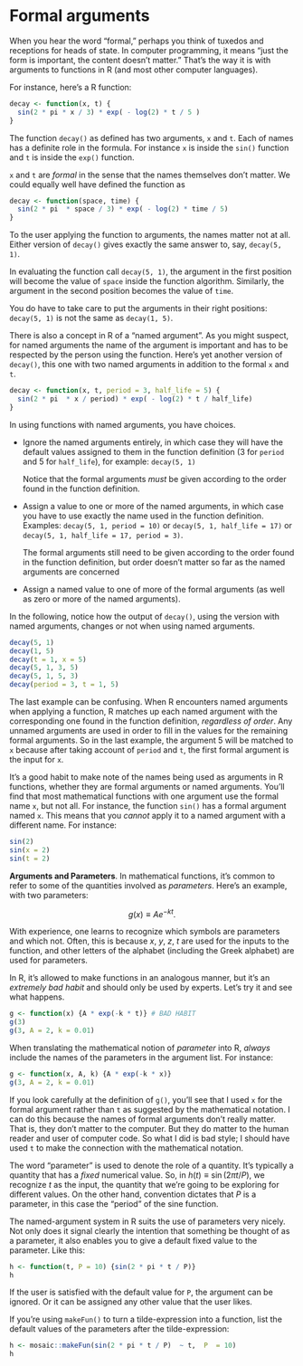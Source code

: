 # Formal arguments

When you hear the word "formal," perhaps you think of tuxedos and receptions for heads of state. In computer programming, it means "just the form is important, the content doesn't matter." That's the way it is with arguments to functions in R (and most other computer languages). 

For instance, here's a R function:
```r
decay <- function(x, t) {
  sin(2 * pi * x / 3) * exp( - log(2) * t / 5 )
}
```

The function `decay()` as defined has two arguments, `x` and `t`. Each of names has a definite role in the formula. For instance `x` is inside the `sin()` function and `t` is inside the `exp()` function.

`x` and `t` are *formal* in the sense that the names themselves don't matter. We could equally well have defined the function as
```r
decay <- function(space, time) {
  sin(2 * pi  * space / 3) * exp( - log(2) * time / 5)
}
```

To the user applying the function to arguments, the names matter not at all. Either version of `decay()` gives exactly  the same answer to, say,  `decay(5, 1)`. 
 
In evaluating the function call `decay(5, 1)`, the argument in the first position will become the value of `space` inside the function algorithm. Similarly, the argument in the second position becomes the value of `time`. 

You do have to take care to put the arguments in  their right positions: `decay(5, 1)` is not the same as `decay(1, 5)`.

There is also a concept in R of a "named argument". As you might suspect, for named arguments the name of the argument is important and has to be respected by the person using the function. Here's yet another version of `decay()`, this one with two named arguments in addition to the formal `x` and `t`.

```r
decay <- function(x, t, period = 3, half_life = 5) {
  sin(2 * pi  * x / period) * exp( - log(2) * t / half_life)
}
```

In using functions with named arguments, you have choices.

- Ignore the named arguments entirely, in which case they will have the default values assigned to them in the function definition (3 for `period` and 5 for `half_life`), for example: `decay(5, 1)`    

    Notice that the formal arguments *must* be given according to the order found in the function definition.
    
- Assign a value to one  or more of the named arguments, in which case you have to use exactly the name used in the function  definition. Examples: `decay(5, 1, period = 10)` or `decay(5, 1, half_life = 17)` or `decay(5, 1, half_life = 17, period = 3)`.

    The formal arguments still need to be given according to the order found in the function definition, but order doesn't matter so far as the named arguments are concerned
    
- Assign a named value to one of more of the formal arguments (as well as zero or more of the named arguments).

In the following, notice how the output of `decay()`, using the version with named arguments, changes or not when using named  arguments.

```r
decay(5, 1)
decay(1, 5)
decay(t = 1, x = 5)
decay(5, 1, 3, 5)
decay(5, 1, 5, 3)
decay(period = 3, t = 1, 5)
```

The last example can be confusing. When R encounters named arguments when applying a function, R  matches up each named argument with the corresponding one found in  the function definition, *regardless of order*. Any unnamed arguments are used in order to fill in the values for the remaining formal arguments. So in the last example, the argument 5 will be matched to `x` because after taking account of `period`  and `t`, the first formal argument is the input for `x`.

It's a good habit to make note of the names being used as arguments in  R functions, whether they are formal arguments or named arguments. You'll find that most mathematical functions  with  one argument use the formal name `x`, but not all. For instance, the function `sin()` has a formal argument named `x`. This means that you *cannot* apply it to a named argument with a different name. For instance:

```r
sin(2)
sin(x = 2)
sin(t = 2)
```

**Arguments and Parameters**. In mathematical functions, it's common to refer to some of the quantities involved as *parameters*. Here's an example, with two parameters:

$$g(x) \equiv A e^{- k t} .$$

With experience, one learns to recognize which symbols are parameters and which not. Often, this is because $x$, $y$, $z$, $t$ are used for the inputs to the function, and other letters of the alphabet (including the Greek alphabet) are used for parameters.

In R, it's allowed to make functions in an analogous manner, but it's an *extremely bad habit* and should only be used by experts. Let's try it and see what happens.

```r
g <- function(x) {A * exp(-k * t)} # BAD HABIT
g(3)
g(3, A = 2, k = 0.01)
```

When translating the mathematical notion of *parameter* into R,  *always* include the names of the parameters in the argument list. For instance:
```r
g <- function(x, A, k) {A * exp(-k * x)}
g(3, A = 2, k = 0.01)
```

If you look carefully at the definition of `g()`, you'll see that I used  `x` for the formal argument rather than `t` as suggested by the mathematical notation. I can do this because the names of formal arguments don't really matter. That is,  they don't matter to the computer. But they do matter to the human reader and user of computer code. So what I did is bad style; I should have used `t` to make the connection with  the mathematical notation.

The word "parameter" is used to denote the role of a quantity. It's typically a quantity that has a *fixed* numerical value. So, in $h(t) \equiv \sin(2 \pi t/P)$,  we recognize $t$ as the input, the quantity that we're going to be exploring for different values. On the other hand, convention dictates that $P$ is a parameter, in this case the "period" of the sine function.

The named-argument system in R suits the use of parameters very nicely. Not only does it signal clearly the intention that something be thought of as a parameter, it also enables you to give a default fixed value to the parameter. Like this:

```r
h <- function(t, P = 10) {sin(2 * pi * t / P)}
h
```

If the user is satisfied with the default value for `P`, the argument can be ignored. Or it can be assigned any other value that the user likes. 

If you're using `makeFun()`  to turn a tilde-expression into a function, list the default values of the parameters after the tilde-expression:

```r
h <- mosaic::makeFun(sin(2 * pi * t / P)  ~ t,  P  = 10)
h
```

